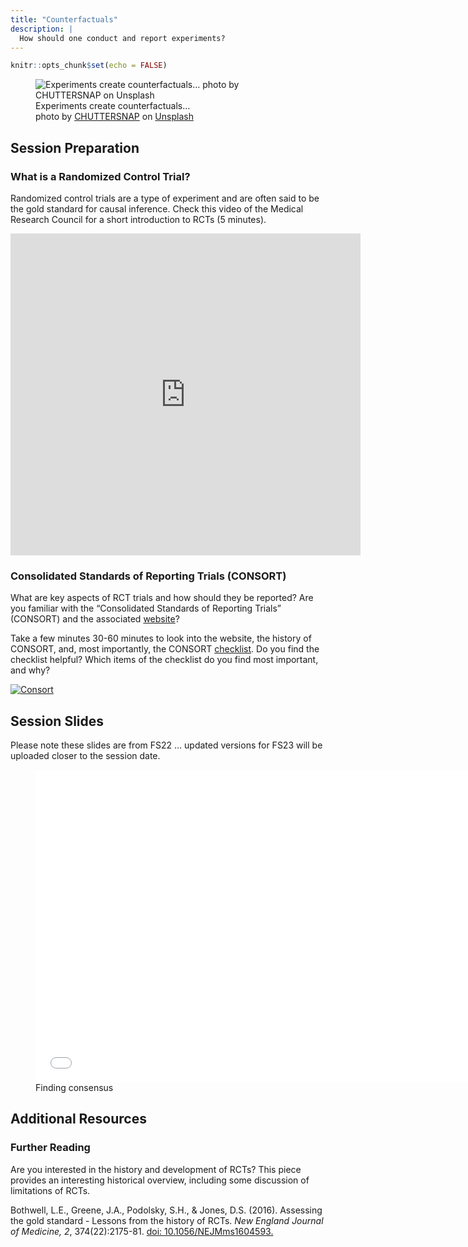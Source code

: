 ```yaml
---
title: "Counterfactuals"
description: |
  How should one conduct and report experiments?
---
```


```r
knitr::opts_chunk$set(echo = FALSE)
```

![Experiments create counterfactuals... <br> <span>photo by <a href="https://unsplash.com/@chuttersnap?utm_source=unsplash&amp;utm_medium=referral&amp;utm_content=creditCopyText">CHUTTERSNAP</a> on <a href="https://unsplash.com/s/photos/experiment?utm_source=unsplash&amp;utm_medium=referral&amp;utm_content=creditCopyText">Unsplash</a></span>](photos/chuttersnap-UmncJq4KPcA-unsplash.jpg)

## Session Preparation

### What is a Randomized Control Trial?

Randomized control trials are a type of experiment and are often said to be the gold standard for causal inference. Check this video of the Medical Research Council for a short introduction to RCTs (5 minutes). 

<iframe width="560" height="515" src="https://www.youtube.com/embed/U6kVlRn6G0w" frameborder="0" allow="accelerometer; autoplay; clipboard-write; encrypted-media; gyroscope; picture-in-picture; web-share" allowfullscreen></iframe>

### Consolidated Standards of Reporting Trials (CONSORT)

What are key aspects of RCT trials and how should they be reported? Are you familiar with the "Consolidated Standards of Reporting Trials" (CONSORT) and the associated [website](http://www.consort-statement.org)?

Take a few minutes 30-60 minutes to look into the website, the history of CONSORT, and, most importantly, the CONSORT [checklist](http://www.consort-statement.org/download/Media/Default/Downloads/CONSORT%202010%20Checklist.doc). Do you find the checklist helpful? Which items of the checklist do you find most important, and why?

[![Consort](photos/consort.png)](http://www.consort-statement.org)

## Session Slides

Please note these slides are from FS22 ... updated versions for FS23 will be uploaded closer to the session date. 

![Finding consensus](presentations/EBDM_session7.pdf){width=700px height=500px}

## Additional Resources

### Further Reading

Are you interested in the history and development of RCTs? This piece provides an interesting historical overview, including some discussion of limitations of RCTs. 

Bothwell, L.E., Greene, J.A., Podolsky, S.H., & Jones, D.S. (2016). Assessing the gold standard - Lessons from the history of RCTs. *New England Journal of Medicine, 2*, 374(22):2175-81. [doi: 10.1056/NEJMms1604593.](https://github.com/matarui/ebdm/raw/main/docs/literature/Bothwelletal_2016_NEJM.pdf)